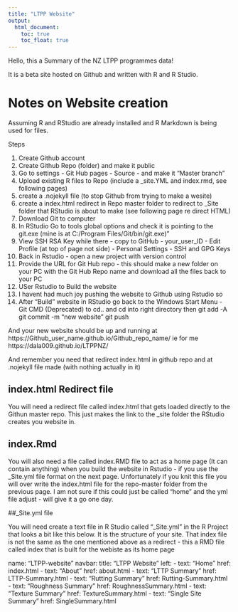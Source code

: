 ---
title: "LTPP Website"
output:
  html_document:
    toc: true
    toc_float: true
---

Hello, this a Summary of the NZ LTPP programmes data!

It is a beta site hosted on Github and written with R and R Studio.  


# Notes on Website creation

Assuming R and RStudio are already installed and R Markdown is being used for files.

Steps

(@) Create Github account
(@) Create Github Repo (folder) and make it public
(@) Go to settings - Git Hub pages - Source - and make it "Master branch"
(@) Upload existing R files to Repo (include a _site.YML and index.rmd, see following pages)
(@) create a .nojekyll file (to stop Github from trying to make a wesite)
(@) create a index.html redirect in Repo master folder to redirect to _Site folder that RStudio is about to make (see following page re direct HTML)
(@) Download Git to computer
(@) In RStudio Go to tools global options and check it is pointing to the git.exe (mine is at C:/Program Files/Git/bin/git.exe)"
(@) View SSH RSA Key while there - copy to GitHub - your_user_ID - Edit Profile (at top of page not side) - Personal Settings - SSH and GPG Keys
(@) Back in Rstudio - open a new project with version control 
(@) Provide the URL for Git Hub repo - this should make a new folder on your PC with the Git Hub Repo name and download all the files back to your PC
(@) USer Rstudio to Build the website
(@) I havent had much joy pushing the website to Github using Rstudio so 
(@) After "Build" website in RStudio go back to the Windows Start Menu - Git CMD (Deprecated) to cd.. and cd into right directory then
git add -A
git commit -m "new website"
git push

And your new website should be up and running at 
https://Github_user_name.github.io/Github_repo_name/
ie for me 
https://dala009.github.io/LTPPNZ/


And remember you need that redirect index.html in github repo 
and at .nojekyll file made (with nothing actually in it)




## index.html Redirect file 

You will need a redirect file called index.html that gets loaded directly to the Githun master repo.  This just makes the link to the _site folder the RStudio creates you website in.   

<html>

<head>

<title>Redirecting to LTPP Data site</title>

<meta http-equiv="refresh" content="1; URL=https://dala009.github.io/LTPPNZ/_site">

<meta name="keywords" content="automatic redirection">

</head>


## index.Rmd

You will also need a file called index.RMD file to act as a home page (It can contain anything)  when you build the website in Rstudio - if you use the _Site.yml file format on the next page.  Unfortunately if you knit this file you will over write the index.html file for the repo-master folder from the previous page.  I am not sure if this could just be called "home" and the yml file adjust - will give it a go one day.    


##_Site.yml file

You will need create a text file in R Studio called "_Site.yml" in the R Project that looks a bit like this below.  It is the structure of your site. 
That index file is not the same as the one mentioned above as a redirect - this a RMD file called index that is built for the webiste as its home page

name: "LTPP-website"
navbar:
  title: "LTPP Website"
  left:
    - text: "Home"
      href: index.html
    - text: "About"
      href: about.html
    - text: "LTTP Summary"
      href: LTTP-Summary.html
    - text: "Rutting Summary"
      href: Rutting-Summary.html
    - text: "Roughness Summary"
      href: RoughnessSummary.html
    - text: "Texture Summary"
      href: TextureSummary.html
    - text: "Single Site Summary"
      href: SingleSummary.html      


